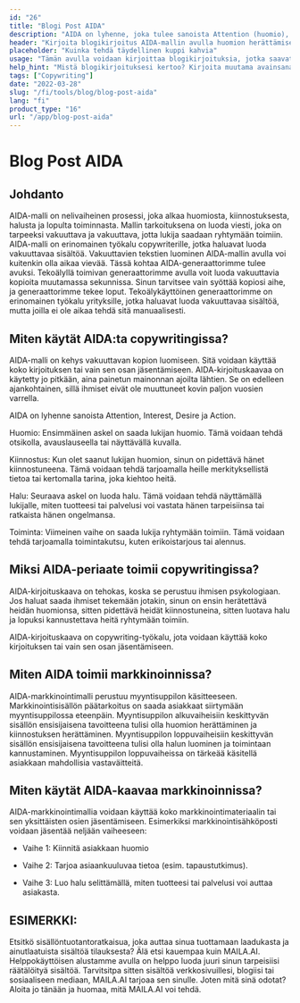 ```yaml
---
id: "26"
title: "Blogi Post AIDA"
description: "AIDA on lyhenne, joka tulee sanoista Attention (huomio), Interest (kiinnostus), Desire (halu) ja Action (toiminta). Se on malli, jota käytetään usein markkinoinnissa ja mainonnassa tehokkaan ja vaikuttavan tekstin luomiseen. AIDA-mallia voidaan käyttää kirjoitettaessa blogikirjoituksia, jotka todennäköisemmin kiinnittävät lukijoiden huomion ja kannustavat heitä ryhtymään toimiin."
header: "Kirjoita blogikirjoitus AIDA-mallin avulla huomion herättämiseksi ja toimintaan kannustamiseksi."
placeholder: "Kuinka tehdä täydellinen kuppi kahvia"
usage: "Tämän avulla voidaan kirjoittaa blogikirjoituksia, jotka saavat todennäköisemmin huomiota ja kannustavat lukijoita ryhtymään toimiin."
help_hint: "Mistä blogikirjoituksesi kertoo? Kirjoita muutama avainsana, niin luomme blogikirjoituksen AIDA-mallin avulla."
tags: ["Copywriting"]
date: "2022-03-28"
slug: "/fi/tools/blog/blog-post-aida"
lang: "fi"
product_type: "16"
url: "/app/blog-post-aida"
---
```


# Blog Post AIDA

## Johdanto

AIDA-malli on nelivaiheinen prosessi, joka alkaa huomiosta, kiinnostuksesta, halusta ja lopulta toiminnasta. Mallin tarkoituksena on luoda viesti, joka on tarpeeksi vakuuttava ja vakuuttava, jotta lukija saadaan ryhtymään toimiin. AIDA-malli on erinomainen työkalu copywriterille, jotka haluavat luoda vakuuttavaa sisältöä. Vakuuttavien tekstien luominen AIDA-mallin avulla voi kuitenkin olla aikaa vievää. Tässä kohtaa AIDA-generaattorimme tulee avuksi. Tekoälyllä toimivan generaattorimme avulla voit luoda vakuuttavia kopioita muutamassa sekunnissa. Sinun tarvitsee vain syöttää kopiosi aihe, ja generaattorimme tekee loput. Tekoälykäyttöinen generaattorimme on erinomainen työkalu yrityksille, jotka haluavat luoda vakuuttavaa sisältöä, mutta joilla ei ole aikaa tehdä sitä manuaalisesti.

## Miten käytät AIDA:ta copywritingissa?

AIDA-malli on kehys vakuuttavan kopion luomiseen. Sitä voidaan käyttää koko kirjoituksen tai vain sen osan jäsentämiseen. AIDA-kirjoituskaavaa on käytetty jo pitkään, aina painetun mainonnan ajoilta lähtien. Se on edelleen ajankohtainen, sillä ihmiset eivät ole muuttuneet kovin paljon vuosien varrella.

AIDA on lyhenne sanoista Attention, Interest, Desire ja Action.

Huomio: Ensimmäinen askel on saada lukijan huomio. Tämä voidaan tehdä otsikolla, avauslauseella tai näyttävällä kuvalla.

Kiinnostus: Kun olet saanut lukijan huomion, sinun on pidettävä hänet kiinnostuneena. Tämä voidaan tehdä tarjoamalla heille merkityksellistä tietoa tai kertomalla tarina, joka kiehtoo heitä.

Halu: Seuraava askel on luoda halu. Tämä voidaan tehdä näyttämällä lukijalle, miten tuotteesi tai palvelusi voi vastata hänen tarpeisiinsa tai ratkaista hänen ongelmansa.

Toiminta: Viimeinen vaihe on saada lukija ryhtymään toimiin. Tämä voidaan tehdä tarjoamalla toimintakutsu, kuten erikoistarjous tai alennus.

## Miksi AIDA-periaate toimii copywritingissa?

AIDA-kirjoituskaava on tehokas, koska se perustuu ihmisen psykologiaan. Jos haluat saada ihmiset tekemään jotakin, sinun on ensin herätettävä heidän huomionsa, sitten pidettävä heidät kiinnostuneina, sitten luotava halu ja lopuksi kannustettava heitä ryhtymään toimiin.

AIDA-kirjoituskaava on copywriting-työkalu, jota voidaan käyttää koko kirjoituksen tai vain sen osan jäsentämiseen.

## Miten AIDA toimii markkinoinnissa?

AIDA-markkinointimalli perustuu myyntisuppilon käsitteeseen. Markkinointisisällön päätarkoitus on saada asiakkaat siirtymään myyntisuppilossa eteenpäin. Myyntisuppilon alkuvaiheisiin keskittyvän sisällön ensisijaisena tavoitteena tulisi olla huomion herättäminen ja kiinnostuksen herättäminen. Myyntisuppilon loppuvaiheisiin keskittyvän sisällön ensisijaisena tavoitteena tulisi olla halun luominen ja toimintaan kannustaminen. Myyntisuppilon loppuvaiheissa on tärkeää käsitellä asiakkaan mahdollisia vastaväitteitä.

## Miten käytät AIDA-kaavaa markkinoinnissa?

AIDA-markkinointimallia voidaan käyttää koko markkinointimateriaalin tai sen yksittäisten osien jäsentämiseen. Esimerkiksi markkinointisähköposti voidaan jäsentää neljään vaiheeseen:

- Vaihe 1: Kiinnitä asiakkaan huomio

- Vaihe 2: Tarjoa asiaankuuluvaa tietoa (esim. tapaustutkimus).

- Vaihe 3: Luo halu selittämällä, miten tuotteesi tai palvelusi voi auttaa asiakasta.

## ESIMERKKI:

Etsitkö sisällöntuotantoratkaisua, joka auttaa sinua tuottamaan laadukasta ja ainutlaatuista sisältöä tilauksesta? Älä etsi kauempaa kuin MAILA.AI. Helppokäyttöisen alustamme avulla on helppo luoda juuri sinun tarpeisiisi räätälöityä sisältöä. Tarvitsitpa sitten sisältöä verkkosivuillesi, blogiisi tai sosiaaliseen mediaan, MAILA.AI tarjoaa sen sinulle. Joten mitä sinä odotat? Aloita jo tänään ja huomaa, mitä MAILA.AI voi tehdä.

